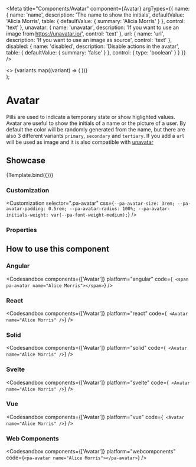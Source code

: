 
<Meta
  title="Components/Avatar"
  component={Avatar}
  argTypes={{
    name: {
      name: 'name',
      description: 'The name to show the initials',
      defaultValue: 'Alicia Morris',
      table: {
        defaultValue: { summary: 'Alicia Morris' }
      },
      control: 'text'
    },
    unavatar: {
      name: 'unavatar',
      description: 'If you want to use an image from https://unavatar.io/',
      control: 'text'
    },
    url: {
      name: 'url',
      description: 'If you want to use an image as source',
      control: 'text'
    },
    disabled: {
      name: 'disabled',
      description: 'Disable actions in the avatar',
      table: {
        defaultValue: { summary: 'false' }
      },
      control: {
        type: 'boolean'
      }
    }
  }}
/>

  <div>
    <>
      {variants.map((variant) => (
        <Avatar key={variant.key} {...args} variant={variant.value} />
      ))}
    </>
  </div>
);

# Avatar

Pills are used to indicate a temporary state or show higlighted values.
Avatar are useful to show the initials of a name or the picture of a user.
By default the color will be randomly generated from the name, but there are also 3 different variants `primary`, `secondary` and `tertiary`.
If you add a `url` will be used as image and it is also compatible with [unavatar](https://unavatar.io/)

## Showcase

<Canvas>
  <Story
    name="Default"
    args={{
      disabled: false,
      unavatar: '',
      url: ''
    }}
  >
    {Template.bind({})}
  </Story>
</Canvas>

### Customization

<Customization
  selector=".pa-avatar"
  css={`
    --pa-avatar-size: 3rem;
    --pa-avatar-padding: 0.5rem;
    --pa-avatar-radius: 100%;
    --pa-avatar-initials-weight: var(--pa-font-weight-medium);
  `}
/>

### Properties

<ArgsTable story="Default" of={Avatar} />

## How to use this component

### Angular

<Codesandbox
  components={['Avatar']}
  platform="angular"
  code={`
    <span pa-avatar name="Alice Morris"></span>`}
/>

### React

<Codesandbox
  components={['Avatar']}
  platform="react"
  code={`
  <Avatar name="Alice Morris" />`}
/>

### Solid

<Codesandbox
  components={['Avatar']}
  platform="solid"
  code={`
  <Avatar name="Alice Morris" />`}
/>

### Svelte

<Codesandbox
  components={['Avatar']}
  platform="svelte"
  code={`
  <Avatar name="Alice Morris" />`}
/>

### Vue

<Codesandbox
  components={['Avatar']}
  platform="vue"
  code={`
  <Avatar name="Alice Morris" />`}
/>

### Web Components

<Codesandbox components={['Avatar']} platform="webcomponents" code={`<pa-avatar name="Alice Morris"></pa-avatar>`} />
